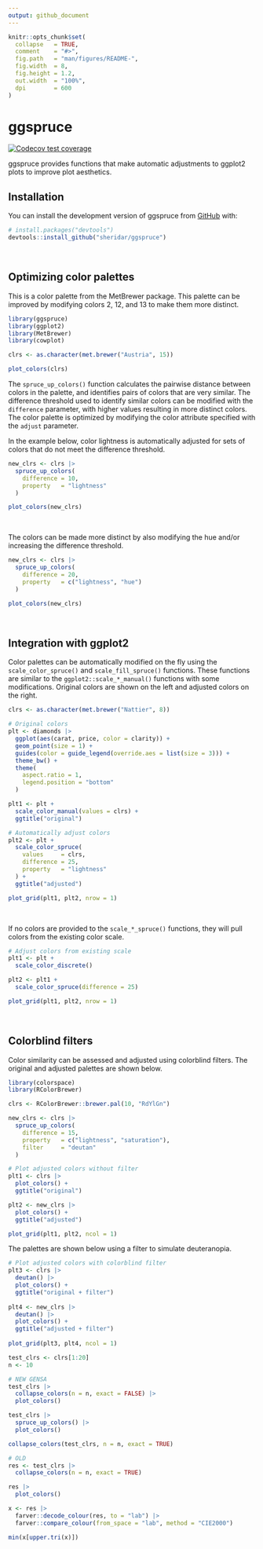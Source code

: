 ```yaml
---
output: github_document
---
```


<!-- README.md is generated from README.Rmd. Please edit that file -->

```r
knitr::opts_chunk$set(
  collapse   = TRUE,
  comment    = "#>",
  fig.path   = "man/figures/README-",
  fig.width  = 8,
  fig.height = 1.2,
  out.width  = "100%",
  dpi        = 600
)
```

# ggspruce

<!-- badges: start -->
[![Codecov test coverage](https://codecov.io/gh/sheridar/ggspruce/graph/badge.svg)](https://app.codecov.io/gh/sheridar/ggspruce)
<!-- badges: end -->

ggspruce provides functions that make automatic adjustments to ggplot2 plots
to improve plot aesthetics.

## Installation

You can install the development version of ggspruce from [GitHub](https://github.com/) with:

``` r
# install.packages("devtools")
devtools::install_github("sheridar/ggspruce")
```

<br>

## Optimizing color palettes

This is a color palette from the MetBrewer package.
This palette can be improved by modifying colors 2, 12, and 13 to make
them more distinct.

```r
library(ggspruce)
library(ggplot2)
library(MetBrewer)
library(cowplot)

clrs <- as.character(met.brewer("Austria", 15))

plot_colors(clrs)
```

The `spruce_up_colors()` function calculates the pairwise distance between
colors in the palette, and identifies pairs of colors that are very similar.
The difference threshold used to identify similar colors can be modified with
the `difference` parameter, with higher values resulting in more distinct colors.
The color palette is optimized by modifying the color attribute specified
with the `adjust` parameter.

In the example below, color lightness is automatically adjusted for sets of
colors that do not meet the difference threshold.

```r
new_clrs <- clrs |>
  spruce_up_colors(
    difference = 10,
    property   = "lightness"
  )

plot_colors(new_clrs)
```

<br>

The colors can be made more distinct by also modifying the hue
and/or increasing the difference threshold.

```r
new_clrs <- clrs |>
  spruce_up_colors(
    difference = 20,
    property   = c("lightness", "hue")
  )

plot_colors(new_clrs)
```

<br>

## Integration with ggplot2

Color palettes can be automatically modified on the fly using the
`scale_color_spruce()` and `scale_fill_spruce()` functions.
These functions are similar to the `ggplot2::scale_*_manual()` functions with
some modifications.
Original colors are shown on the left and adjusted colors on the right.

```r
clrs <- as.character(met.brewer("Nattier", 8))

# Original colors
plt <- diamonds |>
  ggplot(aes(carat, price, color = clarity)) +
  geom_point(size = 1) +
  guides(color = guide_legend(override.aes = list(size = 3))) +
  theme_bw() +
  theme(
    aspect.ratio = 1,
    legend.position = "bottom"
  )

plt1 <- plt +
  scale_color_manual(values = clrs) +
  ggtitle("original")

# Automatically adjust colors
plt2 <- plt +
  scale_color_spruce(
    values     = clrs,
    difference = 25,
    property   = "lightness"
  ) +
  ggtitle("adjusted")

plot_grid(plt1, plt2, nrow = 1)
```

<br>

If no colors are provided to the `scale_*_spruce()` functions, they will pull
colors from the existing color scale.

```r
# Adjust colors from existing scale
plt1 <- plt +
  scale_color_discrete()

plt2 <- plt1 +
  scale_color_spruce(difference = 25)

plot_grid(plt1, plt2, nrow = 1)
```

<br>

## Colorblind filters

Color similarity can be assessed and adjusted using colorblind filters.
The original and adjusted palettes are shown below.

```r
library(colorspace)
library(RColorBrewer)

clrs <- RColorBrewer::brewer.pal(10, "RdYlGn")

new_clrs <- clrs |>
  spruce_up_colors(
    difference = 15,
    property   = c("lightness", "saturation"),
    filter     = "deutan"
  )

# Plot adjusted colors without filter
plt1 <- clrs |>
  plot_colors() +
  ggtitle("original")

plt2 <- new_clrs |>
  plot_colors() +
  ggtitle("adjusted")

plot_grid(plt1, plt2, ncol = 1)
```

The palettes are shown below using a filter to simulate deuteranopia.

```r
# Plot adjusted colors with colorblind filter
plt3 <- clrs |>
  deutan() |>
  plot_colors() +
  ggtitle("original + filter")
  
plt4 <- new_clrs |>
  deutan() |>
  plot_colors() +
  ggtitle("adjusted + filter")
  
plot_grid(plt3, plt4, ncol = 1)
```

```r
test_clrs <- clrs[1:20]
n <- 10

# NEW GENSA
test_clrs |>
  collapse_colors(n = n, exact = FALSE) |>
  plot_colors()

test_clrs |>
  spruce_up_colors() |>
  plot_colors()

collapse_colors(test_clrs, n = n, exact = TRUE)

# OLD
res <- test_clrs |>
  collapse_colors(n = n, exact = TRUE)

res |>
  plot_colors()

x <- res |>
  farver::decode_colour(res, to = "lab") |>
  farver::compare_colour(from_space = "lab", method = "CIE2000")

min(x[upper.tri(x)])

```
